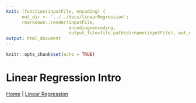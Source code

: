 ```yaml
---
knit: (function(inputFile, encoding) { 
      out_dir <- '../../docs/linearRegression';
      rmarkdown::render(inputFile,
                        encoding=encoding, 
                        output_file=file.path(dirname(inputFile), out_dir, 'linearRegressionIntro.html')) })
output: html_document
---
```


```r
knitr::opts_chunk$set(echo = TRUE)
```

# Linear Regression Intro

[Home](../index.html) | [Linear Regression](linearRegression.html)